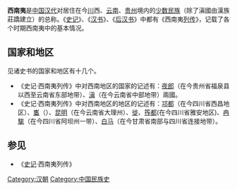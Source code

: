 {{多個問題|
{{No footnotes|time=2019-05-11}}
{{Refimprove|time=2019-05-11}}
}}
'''西南夷'''是[[中国|中国]][[汉代|汉代]]对居住在今[[川|川]]西、[[云南|云南]]、[[贵州|贵州]]境内的[[少数民族|少数民族]]（除了滇國由漢族莊蹻建立）的总称。《[[史记|史记]]》、《[[汉书|汉书]]》、《[[后汉书|后汉书]]》中都有《西南夷[[列传|列传]]》，记载了各个时期西南夷中的基本情况。

==国家和地区==
见诸史书的国家和地区有十几个。

*《史记·西南夷列传》中对西南地区的国家的记述有：[[夜郎|夜郎]]（在今贵州省福泉县以西至云南省东部地带）、[[滇|滇]]（在今云南省中部地带）兩國。
*《史记·西南夷列传》中对西南地区的地区的记述有：[[邛都|邛都]]（在今四川省西昌地区）、[[巂|巂]]（{{Fact|在今云南省保山地区}}）、[[昆明|昆明]]（在今云南省大理州）、[[徙|徙]]、[[筰都|筰都]](在今四川省雅安地区)、[[冉駹|冉駹]]（在今四川省阿坝州一带）、[[白马|白马]]（在今甘肃省南部与四川省连接地带）。

==参见==
*《[[史记|史记]]·西南夷列传》

{{云南历史|秦至唐}}

[[Category:汉朝|Category:汉朝]]
[[Category:中国民族史|Category:中国民族史]]